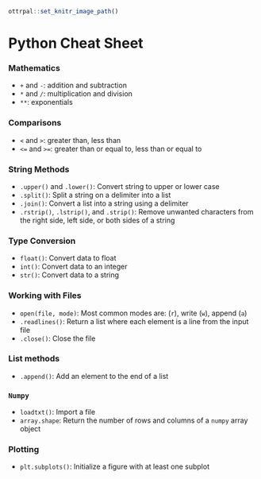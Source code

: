 ```r
ottrpal::set_knitr_image_path()
```

# Python Cheat Sheet  

### Mathematics

* `+` and `-`: addition and subtraction
* `*` and `/`: multiplication and division
* `**`: exponentials

### Comparisons 

* `<` and `>`: greater than, less than
* `<=` and `>=`: greater than or equal to, less than or equal to

### String Methods 

* `.upper()` and `.lower()`: Convert string to upper or lower case 
* `.split()`: Split a string on a delimiter into a list
* `.join()`: Convert a list into a string using a delimiter
* `.rstrip()`, `.lstrip()`, and `.strip()`: Remove unwanted characters from the right side, left side, or both sides of a string

### Type Conversion

* `float()`: Convert data to float
* `int()`: Convert data to an integer
* `str()`: Convert data to a string

### Working with Files 

* `open(file, mode)`: Most common modes are: (`r`), write (`w`), append (`a`)
* `.readlines()`: Return a list where each element is a line from the input file
* `.close()`: Close the file

### List methods

* `.append()`: Add an element to the end of a list

### `Numpy`  

* `loadtxt()`: Import a file 
* `array.shape`: Return the number of rows and columns of a `numpy` array object 

### Plotting

*  `plt.subplots()`: Initialize a figure with at least one subplot
